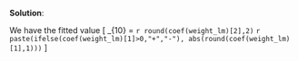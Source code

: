 
\color{blue}

**Solution**:

We have the fitted value 
\[ 
\hat{y}_{10} = `r round(coef(weight_lm)[2],2)` \times 71 
`r paste(ifelse(coef(weight_lm)[1]>0,"+","-"),
abs(round(coef(weight_lm)[1],1)))` 
\]

\color{black}

